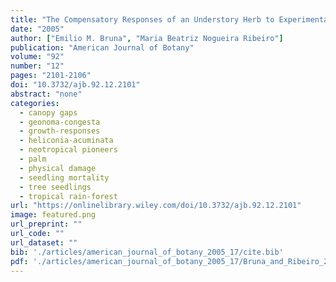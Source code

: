```yaml
---
title: "The Compensatory Responses of an Understory Herb to Experimental Damage Are Habitat‐dependent"
date: "2005"
author: ["Emilio M. Bruna", "Maria Beatriz Nogueira Ribeiro"]
publication: "American Journal of Botany"
volume: "92"
number: "12"
pages: "2101-2106"
doi: "10.3732/ajb.92.12.2101"
abstract: "none"
categories: 
  - canopy gaps
  - geonoma-congesta
  - growth-responses
  - heliconia-acuminata
  - neotropical pioneers
  - palm
  - physical damage
  - seedling mortality
  - tree seedlings
  - tropical rain-forest
url: "https://onlinelibrary.wiley.com/doi/10.3732/ajb.92.12.2101"
image: featured.png
url_preprint: ""
url_code: ""
url_dataset: ""
bib: './articles/american_journal_of_botany_2005_17/cite.bib'
pdf: './articles/american_journal_of_botany_2005_17/Bruna_and_Ribeiro_2005.pdf'
---
```

